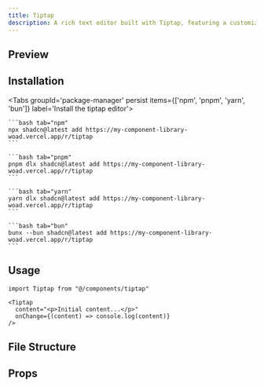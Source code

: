 ```yaml
---
title: Tiptap
description: A rich text editor built with Tiptap, featuring a customizable toolbar, bubble menu, and code blocks with syntax highlighting
---
```



## Preview

<Card className="items-center justify-center min-h-[500px] bg-background shadow-none p-6">
    <div className="w-full max-w-4xl">
        <Tiptap content="<h1>Welcome to Tiptap</h1><p>This is a <strong>rich text editor</strong> with <em>many features</em>:</p><ul><li>Fixed toolbar menu</li><li>Bubble menu for selections</li><li>Code blocks with syntax highlighting</li><li>Text formatting and alignment</li></ul><p>Try selecting some text to see the bubble menu!</p>" />
    </div>
</Card>

## Installation

<div className="w-full flex justify-end">
    <OpenInV0Button url="https://my-component-library-woad.vercel.app/r/tiptap.json" />
</div>

<Tabs groupId='package-manager' persist items={['npm', 'pnpm', 'yarn', 'bun']} label='Install the tiptap editor'>

    ```bash tab="npm"
    npx shadcn@latest add https://my-component-library-woad.vercel.app/r/tiptap
    ```

    ```bash tab="pnpm"
    pnpm dlx shadcn@latest add https://my-component-library-woad.vercel.app/r/tiptap
    ```

    ```bash tab="yarn"
    yarn dlx shadcn@latest add https://my-component-library-woad.vercel.app/r/tiptap
    ```

    ```bash tab="bun"
    bunx --bun shadcn@latest add https://my-component-library-woad.vercel.app/r/tiptap
    ```
</Tabs>

## Usage

```tsx
import Tiptap from "@/components/tiptap"
```

```tsx
<Tiptap 
  content="<p>Initial content...</p>"
  onChange={(content) => console.log(content)}
/>
```

## File Structure

<Files>
  <Folder name="components" defaultOpen>
    <File name="tiptap.tsx" />
    <File name="tiptap-code-block.tsx" />
    <File name="tiptap-dropdown-menu.tsx" />
  </Folder>
  <Folder name="app" defaultOpen>
    <File name="page.tsx" />
  </Folder>
</Files>

## Props

<AutoTypeTable path="./registry/tiptap/components/tiptap.tsx" name="TiptapProps" />


